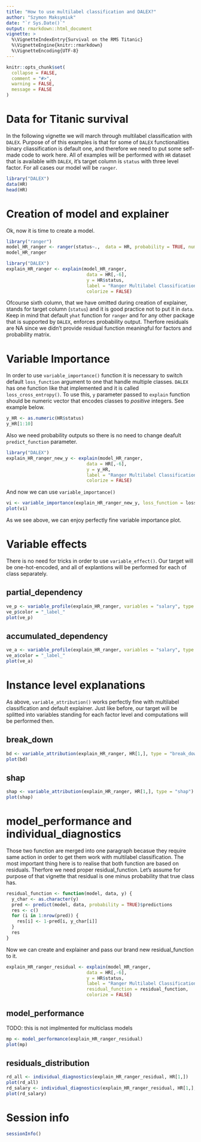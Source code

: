 ```yaml
---
title: "How to use multilabel classification and DALEX?"
author: "Szymon Maksymiuk"
date: "`r Sys.Date()`"
output: rmarkdown::html_document
vignette: >
  %\VignetteIndexEntry{Survival on the RMS Titanic}
  %\VignetteEngine{knitr::rmarkdown}
  %\VignetteEncoding{UTF-8}
---
```


```r
knitr::opts_chunk$set(
  collapse = FALSE,
  comment = "#>",
  warning = FALSE,
  message = FALSE
)
```

# Data for Titanic survival

In the following vignette we will march through multilabel classification with `DALEX`. Purpose of of this examples is that for some of `DALEX` functionalities binary cliassification is default one, and therefore we need to put some self-made code to work here. All of examples will be performed with `HR` dataset that is available with `DALEX`, it's target column is `status` with three level factor. For all cases our model will be `ranger`. 

```r
library("DALEX")
data(HR)
head(HR)
```

# Creation of model and explainer

Ok, now it is time to create a model.

```r
library("ranger")
model_HR_ranger <- ranger(status~.,  data = HR, probability = TRUE, num.trees = 50)
model_HR_ranger
```

```r
library("DALEX")
explain_HR_ranger <- explain(model_HR_ranger,
                              data = HR[,-6],
                              y = HR$status,
                              label = "Ranger Multilabel Classification",
                              colorize = FALSE)
```

Ofcourse sixth column, that we have omitted during creation of explainer, stands for target column (`status`) and it is good practice not to put it in `data`. Keep in mind that default `yhat` function for `ranger` and for any other package that is supported by `DALEX`, enforces probability output. Therfore residuals are NA since we didn't provide residual function meaningful for factors and probability matrix.

# Variable Importance

In order to use `variable_importance()` function it is necessary to switch default `loss_function` argument to one that handle multiple classes. `DALEX` has one function like that implemented and it is called `loss_cross_entropy()`.
To use this, `y` parameter passed to `explain` function should be numeric vector that encodes classes to *positive* integers. See example below.

```r
y_HR <- as.numeric(HR$status)
y_HR[1:10]
```
Also we need probability outputs so there is no need to change deafult `predict_function` parameter.

```r
library("DALEX")
explain_HR_ranger_new_y <- explain(model_HR_ranger,
                              data = HR[,-6],
                              y = y_HR,
                              label = "Ranger Multilabel Classification",
                              colorize = FALSE)
```
And now we can use `variable_importance()`

```r
vi <- variable_importance(explain_HR_ranger_new_y, loss_function = loss_cross_entropy)
plot(vi)
```

As we see above, we can enjoy perfectly fine variable importance plot. 

# Variable effects

There is no need for tricks in order to use `variable_effect()`. Our target will be one-hot-encoded, and all of explantions will be performed for each of class separately.

## partial_dependency

```r
ve_p <- variable_profile(explain_HR_ranger, variables = "salary", type = "partial")
ve_p$color = "_label_"
plot(ve_p)
```

## accumulated_dependency

```r
ve_a <- variable_profile(explain_HR_ranger, variables = "salary", type = "accumulated")
ve_a$color = "_label_"
plot(ve_a)
```

# Instance level explanations

As above, `variable_attribution()` works perfectly fine with multilabel classification and default explainer. Just like before, our target will be splitted into variables standing for each factor level and computations will be performed then. 

## break_down

```r
bd <- variable_attribution(explain_HR_ranger, HR[1,], type = "break_down")
plot(bd)
```

## shap

```r
shap <- variable_attribution(explain_HR_ranger, HR[1,], type = "shap")
plot(shap)
```


# model_performance and individual_diagnostics

Those two function are merged into one paragraph becasue they require same action in order to get them work with multilabel classification. The most important thing here is to realise that both function are based on residuals. Therfore we need proper residual_function. Let's assume for purpose of that vignette that residual is one minus probability that true class has. 

```r
residual_function <- function(model, data, y) {
  y_char <- as.character(y)
  pred <- predict(model, data, probability = TRUE)$predictions 
  res <- c()
  for (i in 1:nrow(pred)) {
    res[i] <- 1-pred[i, y_char[i]]
  }
  res
}
```

Now we can create and explainer and pass our brand new residual_function to it. 

```r
explain_HR_ranger_residual <- explain(model_HR_ranger,
                              data = HR[,-6],
                              y = HR$status,
                              label = "Ranger Multilabel Classification",
                              residual_function = residual_function,
                              colorize = FALSE)
```

## model_performance

TODO: this is not implmented for multiclass models

```r
mp <- model_performance(explain_HR_ranger_residual)
plot(mp)
```

## residuals_distribution

```r
rd_all <- individual_diagnostics(explain_HR_ranger_residual, HR[1,])
plot(rd_all)
rd_salary <- individual_diagnostics(explain_HR_ranger_residual, HR[1,], variables = "salary")
plot(rd_salary)
```
# Session info

```r
sessionInfo()
```
